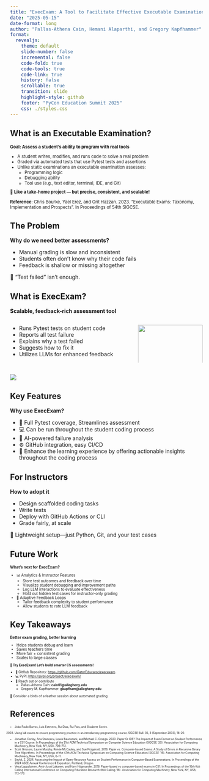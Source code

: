 ```yaml
---
title: "ExecExam: A Tool to Facilitate Effective Executable Examinations in Python"
date: "2025-05-15"
date-format: long
author: "Pallas-Athena Cain, Hemani Alaparthi, and Gregory Kapfhammer"
format: 
  revealjs:
    theme: default
    slide-number: false
    incremental: false
    code-fold: true
    code-tools: true
    code-link: true
    history: false
    scrollable: true
    transition: slide
    highlight-style: github
    footer: "PyCon Education Summit 2025"
    css: ./styles.css
---
```


## What is an Executable Examination?

::: {.fragment style="margin-top: -0.15em; font-size: 0.8em;"}

**Goal: Assess a student's ability to program with real tools**

  - A student writes, modifies, and runs code to solve a real problem
  - Graded via automated tests that use Pytest tests and assertions
  - Unlike static examinations an executable examination assesses:
    - Programming logic
    - Debugging ability
    - Tool use (e.g., text editor, terminal, IDE, and Git)

:::

::: {.fragment .fade style="margin-top: -0.15em; font-size: 0.8em;"}

🎯 **Like a take-home project — but precise, consistent, and scalable!**

**Reference**: Chris Bourke, Yael Erez, and Orit Hazzan. 2023. "Executable Exams: Taxonomy,
Implementation and Prospects". In Proceedings of 54th SIGCSE.

:::

## The Problem

**Why do we need better assessments?**

- Manual grading is slow and inconsistent
- Students often don’t know why their code fails
- Feedback is shallow or missing altogether

🚫 “Test failed” isn't enough.

## What is ExecExam?

**Scalable, feedback-rich assessment tool**

:::: {.columns}

::: {.column width="65%"}

- Runs Pytest tests on student code
- Reports all test failure
- Explains why a test failed
- Suggests how to fix it
- Utilizes LLMs for enhanced feedback
:::

::: {.column width="35%"}
![](ExecExam_-_Logo_-_300.png){width="100%"}
:::

::::

## 

![](terminal.png)

## Key Features

**Why use ExecExam?**

- 🧪 Full Pytest coverage, Streamlines assessment
- 💻 Can be run throughout the student coding process
- 🧠 AI-powered failure analysis
- ⚙️ GitHub integration, easy CI/CD
- 🔁 Enhance the learning experience by offering actionable insights throughout the coding process

## For Instructors

**How to adopt it**

- Design scaffolded coding tasks
- Write tests
- Deploy with GitHub Actions or CLI
- Grade fairly, at scale

🧰 Lightweight setup—just Python, Git, and your test cases

## Future Work

::: {.fragment style="margin-top: -0.15em; font-size: 0.7em;"}

**What’s next for ExecExam?**

- 📊 Analytics & Instructor Features
  - Store test outcomes and feedback over time
  - Visualize student debugging and improvement paths
  - Log LLM interactions to evaluate effectiveness
  - Hold out hidden test cases for instructor-only grading

- 🧠 Adaptive Feedback Loops
  - Tailor feedback complexity to student performance
  - Allow students to rate LLM feedback

:::

## Key Takeaways

::: {.fragment .fade .tight-boxed-content style="margin-top: -0.15em; font-size: 0.7em;"}

**Better exam grading, better learning**

- Helps students debug and learn
- Saves teachers time
- More fair + consistent grading
- Scales to large classes

:::

::: {.fragment .fade .tight-boxed-content style="margin-top: -0.15em; font-size: 0.6em;"}

**🚀 Try ExecExam! Let’s build smarter CS assessments!**

- 🔗 GitHub Repository: [https://github.com/GatorEducator/execexam](https://github.com/GatorEducator/execexam)
- 💻 PyPI: [https://pypi.org/project/execexam/](https://pypi.org/project/execexam/)
- 🤝 Reach out or contribute 
  - Pallas-Athena Cain: **cain01@allegheny.edu** 
  - Gregory M. Kapfhammer: **gkapfham@allegheny.edu**

🦚 Consider a birds of a feather session about automated grading

:::

## References

::: {.fragment .tight-boxed-content style="margin-top: -0.15em; font-size: 0.5em;"}

- João Paulo Barros, Luís Estevens, Rui Dias, Rui Pais, and Elisabete Soeiro.
2003. Using lab exams to ensure programming practice in an introductory
programming course. SIGCSE Bull. 35, 3 (September 2003), 16–20.
- Jonathan Corley, Ana Stanescu, Lewis Baumstark, and Michael C. Orsega. 2020.
Paper Or IDE? The Impact of Exam Format on Student Performance in a CS1 Course.
In Proceedings of the 51st ACM Technical Symposium on Computer Science
Education (SIGCSE '20). Association for Computing Machinery, New York, NY, USA,
706–712.
- Scott Grissom, Laurie Murphy, Renée McCauley, and Sue Fitzgerald. 2016. Paper
vs. Computer-based Exams: A Study of Errors in Recursive Binary Tree
Algorithms. In Proceedings of the 47th ACM Technical Symposium on Computing
Science Education (SIGCSE '16). Association for Computing Machinery, New York,
NY, USA, 6–11.
- Sevkli, Z. 2024. Assessing the Impact of Open-Resource Access on Student
Performance in Computer-Based Examinations. In Proceedings of the 2024 ASEE
Annual Conference & Exposition, Portland, Oregon.
- Vesa Lappalainen, Antti-Jussi Lakanen, and Harri Högmander. 2016. Paper-based
vs computer-based exams in CS1. In Proceedings of the 16th Koli Calling
International Conference on Computing Education Research (Koli Calling '16).
Association for Computing Machinery, New York, NY, USA, 172–173.

:::
